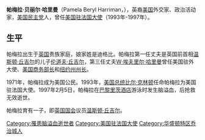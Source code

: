 {{Unreferenced |time=2019-03-29T23:47:56+00:00 }}
{{Infobox US Cabinet official
| name=帕梅拉·贝丽尔·哈里曼<br/>Pamela Beryl Harriman
| image              =
| image_size         =
| caption            =
| order              = 58th
| title=[[美国驻法国大使|美国驻法国大使]]
| term_start=1993年
| term_end=1997年
| predecessor=[[沃尔特·柯利|沃尔特·柯利]]
| successor= [[费利克斯·罗哈廷|费利克斯·罗哈廷]]
| president=[[比尔·克林顿|比尔·克林顿]]
| birth_date=1920年3月20日
| birth_place= {{UK}}[[汉普郡|汉普郡]][[法恩伯勒_(汉普郡)|法恩伯勒]]
| death_date={{death date and age|1997|2|5|1920|3|20}}
| death_place= {{FRA}}[[巴黎|巴黎]]
| party=[[美国民主党|民主党]]
| profession= 
| religion= 
| spouse=[[伦道夫·丘吉尔|伦道夫·丘吉尔]]（1939年-1946年）<br>[[利兰·海沃德|利兰·海沃德]]（1960年-1971年）<br>[[W·埃夫里尔·哈里曼|W·埃夫里尔·哈里曼]]（1971年-1986年）
}}

'''帕梅拉·贝丽尔·哈里曼'''（Pamela Beryl Harriman，{{bd|1920年|3月20日|1997年|2月5日|catIdx=Harriman}}），英裔[[美国|美国]]外交家、政治活动家，[[美国民主党|美国民主党]]人，曾任[[美国驻法国大使|美国驻法国大使]]（1993年-1997年）。

==生平==
帕梅拉出生于[[英国|英国]]贵族家庭，娘家姓是迪格比。帕梅拉第一任丈夫是英国前首相[[温斯顿·丘吉尔|温斯顿·丘吉尔]]的儿子[[伦道夫·丘吉尔|伦道夫·丘吉尔]]，第三任丈夫[[W·埃夫里尔·哈里曼|W·埃夫里尔·哈里曼]]曾任美国驻外大使、[[美国商务部长|美国商务部长]]和[[纽约州州长|纽约州州长]]。

1971年，帕梅拉成为美国公民。1993年，[[美国总统|美国总统]][[比尔·克林顿|比尔·克林顿]]任命帕梅拉为美国驻法国大使。1997年2月5日，帕梅拉在[[巴黎里茨酒店|巴黎里茨酒店]]游泳时发生脑溢血，后抢救无效逝世。

帕梅拉育有一子，即[[英国国会|英国国会]]议员[[温斯顿·丘吉尔_(1940年)|温斯顿·丘吉尔]]。

{{US-poli-bio-stub}}
{{Authority control}}
{{DEFAULTSORT:Harriman}}
[[Category:罹患脑溢血逝世者|Category:罹患脑溢血逝世者]]
[[Category:美国驻法国大使|Category:美国驻法国大使]]
[[Category:华盛顿特区乔治城人|Category:华盛顿特区乔治城人]]